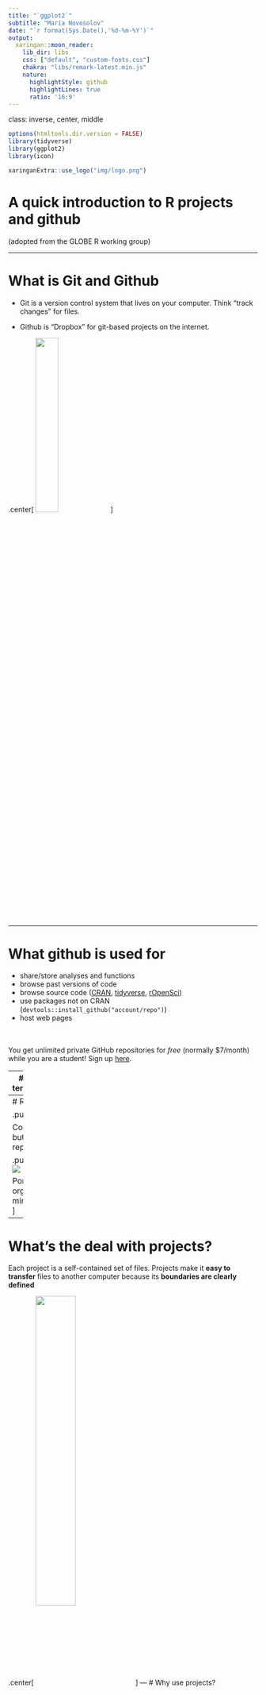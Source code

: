 ```yaml
---
title: "`ggplot2`"
subtitle: "Maria Novosolov"
date: "`r format(Sys.Date(),'%d-%m-%Y')`"
output:
  xaringan::moon_reader:
    lib_dir: libs
    css: ["default", "custom-fonts.css"]
    chakra: "libs/remark-latest.min.js"
    nature:
      highlightStyle: github
      highlightLines: true
      ratio: '16:9'
---
```


class: inverse, center, middle

```r
options(htmltools.dir.version = FALSE)
library(tidyverse)
library(ggplot2)
library(icon)
```

```r
xaringanExtra::use_logo("img/logo.png")
```



# A quick introduction to R projects and github
(adopted from the GLOBE R working group)

---

# What is Git and Github

* Git is a version control system that lives on your computer. Think "track changes" for files.

* Github is "Dropbox" for git-based projects on the internet.

.center[
<img src="img/github_octocat.png" width=30%>
]

---

# What github is used for

- share/store analyses and functions
- browse past versions of code
- browse source code ([CRAN](https://github.com/cran),  [tidyverse](https://github.com/tidyverse/), [rOpenSci](https://github.com/ropensci))
- use packages not on CRAN (`devtools::install_github("account/repo")`)
- host web pages 

<br>  
You get unlimited private GitHub repositories for _free_ (normally $7/month) while you are a student! Sign up [here](https://education.github.com/pack).

---
# GitHub terminology

- **repository** or repo - project/folder `r fa_folder()`
- **local** - files stored on your computer `r fa_file_code()` `r fa_file_image()` `r fa_file_excel()`
- **remote** - files on github.com `r fa_github()`

---
# R projects

.pull-left[
![](img/kitchen.jpg)

Comfortable but hard to reproduce
]


.pull-right[
![](img/lunchbox.jpg) 

Portable, organized, minimalistic
]



---
# What's the deal with projects?

Each project is a self-contained set of files. Projects make it **easy to transfer** files to another computer because its **boundaries are clearly defined**

.center[
<img src="img/project.jpg" width=40% align="center">
]
---
# Why use projects?

Projects help to maintain good workflow habits:

- **Fresh R processes** - each project comes with its own environment
- **Portability** - projects have clearly defined base directories; makes it easy to [use relative paths](https://www.tidyverse.org/articles/2017/12/workflow-vs-script/) 

Extra reading: [basic care and feeding of data in R](http://stat545.com/block006_care-feeding-data.html)

---
# Use relative paths inside projects
 
- looks cleaner
- works for other people/computers

```r
read.csv("data/eilat_survey_2017.csv")
#rather than
read.csv("C:/חזי/phd/thesis/reef_surveys/data/eilat_survey_2017.csv")
# or
setwd("C:/חזי/phd/thesis/reef_surveys/data")
read.csv("/eilat_survey_2017.csv")
```

You never have to use `setwd()` again! 

---
class: inverse
background-image: url(http://ohi-science.org/data-science-training/img/new_project_1.png)
background-position: center
background-size: 100%
---
class: inverse
background-image: url(https://media.giphy.com/media/vt4gALQsxCDmM/giphy.gif)
background-position: center
background-size: 100%

---
# If you're not convinced

Everytime oyu start working with R remember to set your working directory to the folder where your data is using:
```r
setwd("path/to/your/files")
```

Or write the full path for each file you load
```r
data<- read.csv("path/to/my/data")
```


---
class: inverse, center, middle

# Let's start with `ggplot2`
---
class: center, middle

# The idea behind `ggplot2`

Combining all the good and leaving out all the bad of all base R packages for plotting

---

# Some examples

![](img/Picture1.png)

---

# What `ggplot2` can do?

Almost anything you want it

.center[
<img src="img/15912721.png" width=40%>
]
---

# What `ggplot2` can't do?

It can't choose for you which graphics represent your data best

.center[
<img src="img/choose_graphics.jpg" width=50%>
]

---

# The basics of `ggplot2`

* Based on the Grammar of Graphics (Wilkinson, 2005)

* Based on a layer system

* Flexible set of components for creating any type of graphics

---

# Specification

Components of a graphic:

* **DATA** - the dataset that will be used for the other components

* **TRANS** - variable transformation

* **SCALE** - scale transformation

* **ELEMENT** - graphs and their aesthetic attributes

* **COORD** - a coordinate system

* **GUIDE** - one or more guides

---

class: center, middle

## Install the package using `install.packages("ggplot2")`

## load the package with `library(ggplot2)`

---

# Two options of working with the package

**`qplot()`** - quick and dirty plotting. Limited options

**`ggplot()`** - base function for more versatile plotting

---

.center[
# `qplot()`
]

* Syntax similar the the `base` R `plot()`

* **x** == predictor

* **y** == response

* **data** == the data frame that holds the variables to plot

```r
qplot(x,y,data = mydata)
```

---

# Example using the `iris` dataset


```r
qplot(x = Sepal.Width,y = Petal.Width,data = iris)
```

---
# The building blocks of `ggplot()`


A .green[**plot**] is made up of multiple layers. 

A .green[**layer**] consists of data, a set of
mappings between variables and
.green[**aes**]thetics, a .green[**geom**]etric object and a
.green[**stat**]istical transformation.

.green[**Scales**] control the details of the mapping.
All components are independent and
reusable.

---

# Advantages of the layers system

* Change a single feature at a time

* Create new types of plots on the fly

* Cure against immobility

* Developers can easily develop new layers without affecting other layers

---

class: inverse, center, middle

# Lets dive into the syntax


![](img/dive.png)

---

# Anatomy of the plot

1. .green[**Data**] – the dataset name that you want to present

2. .green[**Aesthetics**] – the variables you want to use in the plot

3. .green[**Geom**] – the type of plot you want do

4. **Themes** – control presentation of non-data elements

5. **Stat** – statistical transformations 

6. **Scale** – define parameters of the plot (exp: x-axis, color, etc.)

.bottom-left[
*The green variables are mandatory to create a plot
]
---

# 1. Data

In `ggplot()` you always have to specify what data you are using for the plot.

Thus, you always work with data.frames/tibbles

```r
ggplot(data = iris,aes(x = Sepal.Width,y = Petal.Width))
```

.footnote[
*R function are placement based which means it anticipates the parameters type based on location. So you don't have to write "data", "x", "y" if you place them in the right place
]
---

# 2. Aesthetic mapping

In `ggplot()` land it means "something you can see" and it includes:

* Position (x and y)

* Color (a name of a color or a vector that will be used for color)

* Fill (a name of a color or a vector that will be used for color)

* Shape (a name of a shape or a vector that will be used for shape)

* Line type

* Size

---

# 3. Geometric objects aka `geom`

* A geom can only display certain aesthetics

* A plot must have at least one geom but there is no upper limit

---

# Lets look at some examples using **PanTHERIA** dataset

**Load the data**

```r
pantheria<- read_csv("data/sub_PanTHERIA.csv") %>% 
  na.omit() %>% mutate(HabitatBreadth = as.character(HabitatBreadth))
pantheria
```

---
## `geom_histogram()`


```r
ggplot(pantheria,aes(x = log10(AdultBodyMass)))+
  geom_histogram()
```

---

## `geom_point()`

```r
ggplot(pantheria,aes(log10(AdultBodyMass),log10(LitterSize)))+
  geom_point()
```

---
class: exercise, center, middle

# Lets practice!

## First plot:

Plot a histogram for age at first birth and litter per year

---

class: exercise, center, middle

## Second plot:

Plot a scatter plot for litter per year as a function of gestation length

---
# 4. Statistical Transformations

* Each geom has a default statistic, but these can be changed

* plots, such as boxplots, barplot, prediction lines etc. require statistical transformations

---

# Example

```r
ggplot(pantheria,aes(Order,log10(AdultBodyMass)))+
  geom_bar()
```


.bottom-left[
The default statistics for `geom_bar()` is a histogram count. 
]
---

**The fix**

```r
ggplot(pantheria,aes(Order,log10(AdultBodyMass)))+
  geom_bar(stat = "identity")#<<
```

---

# 5. Scales

* Control mapping from data to aesthetic attributes

* One scale per aesthetic

* general syntax: `scale_<aesthetic>_<type>`


---

# Examples

### Plotting using default colors

Plotting the litter size as a function ob body mass grouped for activity cycle

```r
ggplot(pantheria,aes(log10(AdultBodyMass),log10(LitterSize),
                     color = ActivityCycle))+
  geom_point()
```

---
### Plotting with `scale` option

**Scale color using `RColorBrewer`**
```r
library(RColorBrewer)
ggplot(pantheria,aes(log10(AdultBodyMass),log10(LitterSize),
                     color = ActivityCycle))+
  geom_point()+
  scale_color_brewer(palette = "Dark2") #<<
```

---

## Scaling a parameter that is not defined does nothing. Example with trying to scale the shape

```r
ggplot(pantheria,aes(log10(AdultBodyMass),log10(LitterSize),
                     color = ActivityCycle))+
  geom_point()+
  scale_color_brewer(palette = "Dark2")+
  scale_shape(solid = T) #<<
```

---
## So how to add shape?

```r
ggplot(pantheria,aes(log10(AdultBodyMass),log10(LitterSize),
                     color = ActivityCycle,shape = ActivityCycle))+ #<<
  geom_point()+
  scale_color_brewer(palette = "Dark2")
```
---
.center[
```r
ggplot(pantheria,aes(log10(AdultBodyMass),log10(LitterSize),
                     color = ActivityCycle,shape = ActivityCycle))+
  geom_point()+
  scale_color_brewer(palette = "Dark2")
```
]
---
## Scale shape parameters:

```r
ggplot(pantheria,aes(log10(AdultBodyMass),log10(LitterSize),
                     color = ActivityCycle,shape = ActivityCycle))+
  geom_point()+
  scale_color_brewer(palette = "Dark2")+
  scale_shape(solid = F,name = "Activity Cycle") #<<
```
---
.center[
```r
ggplot(pantheria,aes(log10(AdultBodyMass),log10(LitterSize),
                     color = ActivityCycle,shape = ActivityCycle))+
  geom_point()+
  scale_color_brewer(palette = "Dark2")+
  scale_shape(solid = F,name = "Activity Cycle")
```
]
---
# Change the shapes manually

![](img/shapes.png)
---
# Change the shapes manually

```r
ggplot(pantheria,aes(log10(AdultBodyMass),log10(LitterSize),
                     color = ActivityCycle,shape = ActivityCycle))+
  geom_point()+
  scale_color_brewer(palette = "Dark2")+
  scale_shape_manual(values = c(1,12,10)) #<<
```

---
.center[
```r
ggplot(pantheria,aes(log10(AdultBodyMass),log10(LitterSize),
                     color = ActivityCycle,shape = ActivityCycle))+
  geom_point()+
  scale_color_brewer(palette = "Dark2")+
  scale_shape_manual(values = c(1,12,10)) #<<
```

]
---

class: exercise, center, middle

# Lets practice!

Plot the Home range as a function of body mass, with diet breadth as the color and activity cycle as the shape. Assign the shapes manually and use the Set2 palette 
---

# 6. Faceting

* Lay out multiple plots on a page

* Plot subsets into different panels

### **Formula options**


<img src="img/faceting_formula.png" width=50%>


---

## Example

Plot the litter size as a function of body mass for each trophic level separately while keeping the shape-color scaling for activity cycle

`facet_wrap()`: define subsets as the levels of a single grouping variable

```r
ggplot(pantheria,aes(log10(AdultBodyMass),log10(LitterSize),
                     color = ActivityCycle,shape = ActivityCycle))+
  geom_point()+
  scale_color_brewer(palette = "Dark2")+
  scale_shape()+
  facet_wrap(TrophicLevel~.) #<<
```

---
.center[
```r
ggplot(pantheria,aes(log10(AdultBodyMass),log10(LitterSize),
                     color = ActivityCycle,shape = ActivityCycle))+
  geom_point()+
  scale_color_brewer(palette = "Dark2")+
  scale_shape()+
  facet_wrap(TrophicLevel~.) #<<
```
]

---

`facet_grid()`: define subsets as the crossing of two grouping variables

```r
ggplot(pantheria,aes(log10(AdultBodyMass),log10(LitterSize),
                     color = ActivityCycle,shape = ActivityCycle))+
  geom_point()+
  scale_color_brewer(palette = "Dark2")+
  scale_shape()+
  facet_grid(TrophicLevel~HabitatBreadth) #<<
```

---
.center[
```r
ggplot(pantheria,aes(log10(AdultBodyMass),log10(LitterSize),
                     color = ActivityCycle,shape = ActivityCycle))+
  geom_point()+
  scale_color_brewer(palette = "Dark2")+
  scale_shape()+
  facet_grid(TrophicLevel~HabitatBreadth) #<<
```
]

---

class: exercise, center, middle

# Lets practice!

Plot the Home range as a function of body mass, with a single plot for each habitat breadth

---

### Scale axis in facet

When you have different values for the x or y axis in your data you need to scale it when faceting

<img src="img/facets_scale.png" width=50%>

* The axis are fixed by default

---

## Example

```r
ggplot(pantheria,aes(log10(AdultBodyMass),log10(LitterSize),
                     color = ActivityCycle,shape = ActivityCycle))+
  geom_point()+
  scale_color_brewer(palette = "Dark2")+
  scale_shape()+
  facet_grid(TrophicLevel~HabitatBreadth,scales = "free") #<<
```

---
.center[
```r
ggplot(pantheria,aes(log10(AdultBodyMass),log10(LitterSize),
                     color = ActivityCycle,shape = ActivityCycle))+
  geom_point()+
  scale_color_brewer(palette = "Dark2")+
  scale_shape()+
  facet_grid(TrophicLevel~HabitatBreadth,scales = "free") #<<
```
]

---

# 7. Themes

* handles non-data plot elements such as:
    * Axis labels
    * Plot background
    * Facet label background
    * Legend appearance
---

## Example

```r
ggplot(pantheria,aes(log10(AdultBodyMass),log10(LitterSize),
                     color = ActivityCycle,shape = ActivityCycle))+
  geom_point()+
  scale_color_brewer(palette = "Dark2")+
  scale_shape()+
  facet_grid(TrophicLevel~HabitatBreadth,scales = "free") +
  theme_light()#<<
```

---
.center[
```r
ggplot(pantheria,aes(log10(AdultBodyMass),log10(LitterSize),
                     color = ActivityCycle,shape = ActivityCycle))+
  geom_point()+
  scale_color_brewer(palette = "Dark2")+
  scale_shape()+
  facet_grid(TrophicLevel~HabitatBreadth,scales = "free") +
  theme_light()#<<
```
]

---
```r
ggplot(pantheria,aes(log10(AdultBodyMass),log10(LitterSize),
                     color = ActivityCycle,shape = ActivityCycle))+
  geom_point()+
  scale_color_brewer(palette = "Dark2")+
  scale_shape()+
  facet_grid(TrophicLevel~HabitatBreadth,scales = "free") +
  theme_light()+
  theme(legend.position = "none")#<<
```

---
.center[
```r
ggplot(pantheria,aes(log10(AdultBodyMass),log10(LitterSize),
                     color = ActivityCycle,shape = ActivityCycle))+
  geom_point()+
  scale_color_brewer(palette = "Dark2")+
  scale_shape()+
  facet_grid(TrophicLevel~HabitatBreadth,scales = "free") +
  theme_light()+
  theme(legend.position = "none")#<<
```
]
---
class: exercise, center, middle

# Lets practice!

Use the plot from the previous practice and remove the grey background using the `theme()` function

<br> Hint: if you're having trouble try to use Google `r fa("smile")`

---

# 8. Position adjustments

* Tweak positioning of geometric objects

* Avoid overlaps

---

## Example

If we add fill to the barplot from before without position adjustment we see that the parameters are stacked one on top of each other 

```r
ggplot(pantheria,aes(Order,log10(AdultBodyMass),fill = ActivityCycle))+
  geom_bar(stat = "identity")
  
```

---
# `position_dodge()`

**To put them one next to the other
```r
ggplot(pantheria,aes(Order,log10(AdultBodyMass),fill = ActivityCycle))+
  geom_bar(stat = "identity",width = 0.6,
           position = position_dodge(width = 1))#<<
```

---

# `position_jitter()`

**Avoid over-plotting by jittering points**

This is useful for **boxplot** and **violin** plot
```r
ggplot(pantheria,aes(ActivityCycle,log10(AdultBodyMass)))+
  geom_boxplot()+
  geom_jitter(alpha = 0.6,width = 0.2)#<<

```

---
.center[
```r
ggplot(pantheria,aes(ActivityCycle,log10(AdultBodyMass)))+
  geom_boxplot()+
  geom_jitter(alpha = 0.6,width = 0.2)#<<

```
]

---

# Summary

* Allows creating high quality plots
* Many options
* Many blogs and webpages explaining how to do different plots in ggplot
* Disadvantage – takes time to learn the grammar

### The book:
https://ggplot2-book.org/

---

# Useful links
* https://bradleyboehmke.github.io/tutorials/barchart
* http://www.sthda.com/english/wiki/ggplot2-barplots-quick-start-guide-r-software-and-data-visualization
* color palette generator: https://coolors.co/

---
# Swirl

* A package to learn R in R. 
* Saves your progress as long as you use the same name
* If you make a mistake you get a hint
* To install: `install.packages("swirl")`
* To load `library(swirl)`

---
# Homework

* After installing swirl download homework using the following command:

`install_course_github("marianovosolov","exercise_REcoStat2020",multi = T)`

* There will also be the homework for the tidyverse session ignore that for now

* Start the lesson with `swirl()`

* Due date: 04/05/2020 23:59

---

### Tips to navigate within `swirl`

| When you are at the R prompt (>):

| -- Typing skip() allows you to skip the current question.

| -- Typing play() lets you experiment with R on your own; swirl will ignore what you do...

| -- UNTIL you type nxt() which will regain swirl's attention.

| -- Typing bye() causes swirl to exit. Your progress will be saved.

| -- Typing main() returns you to swirl's main menu.

| -- Typing info() displays these options again.

---

---
.center[
# Good luck!!

Use #ggplot slack channel for any questions and feedback


]
